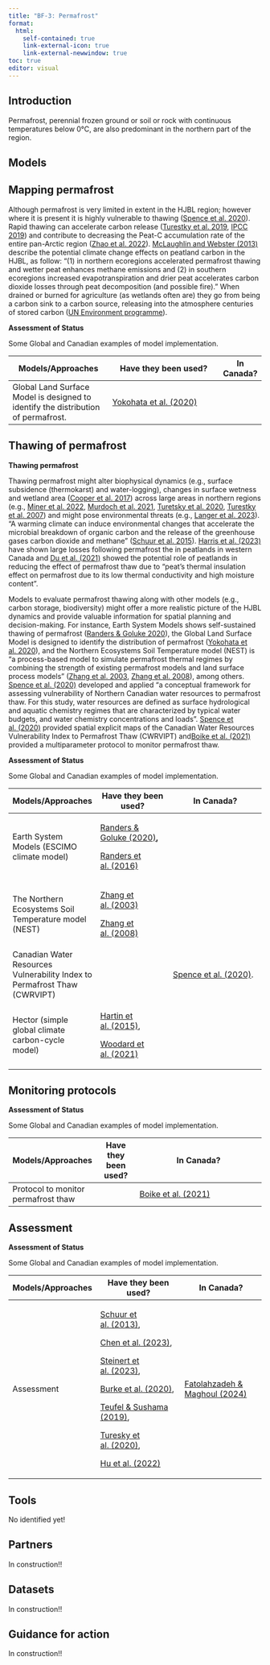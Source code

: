 ```yaml
---
title: "BF-3: Permafrost"
format:
  html:
    self-contained: true
    link-external-icon: true
    link-external-newwindow: true
toc: true
editor: visual
---
```


::: panel-tabset
## Introduction

Permafrost, perennial frozen ground or soil or rock with continuous temperatures below 0°C, are also predominant in the northern part of the region.

## Models

::: {.callout-note collapse="true"}
## Mapping permafrost

Although permafrost is very limited in extent in the HJBL region; however where it is present it is highly vulnerable to thawing ([Spence et al. 2020](https://cdnsciencepub.com/doi/10.1139/AS-2019-0028?__hstc=74603853.87746104bbb02821408c0934c5b38b19.1699372580314.1701878220843.1701967605883.15&__hssc=74603853.1.1701967605883&__hsfp=4253508547#.XscgLWhKj4Y)). Rapid thawing can accelerate carbon release ([Turestky et al. 2019](https://par.nsf.gov/servlets/purl/10133777), [IPCC 2019](https://www.ipcc.ch/srocc/)) and contribute to decreasing the Peat-C accumulation rate of the entire pan-Arctic region ([Zhao et al. 2022](https://agupubs.onlinelibrary.wiley.com/doi/full/10.1029/2022JG007009)). [McLaughlin and Webster (2013)](https://cfs.nrcan.gc.ca/pubwarehouse/pdfs/34839.pdf) describe the potential climate change effects on peatland carbon in the HJBL, as follow: "(1) in northern ecoregions accelerated permafrost thawing and wetter peat enhances methane emissions and (2) in southern ecoregions increased evapotranspiration and drier peat accelerates carbon dioxide losses through peat decomposition (and possible fire)." When drained or burned for agriculture (as wetlands often are) they go from being a carbon sink to a carbon source, releasing into the atmosphere centuries of stored carbon ([UN Environment programme](https://www.unep.org/news-and-stories/story/peatlands-store-twice-much-carbon-all-worlds-forests)).

**Assessment of Status**

Some Global and Canadian examples of model implementation.

| Models/Approaches                                                                 | Have they been used?                                                                                      | In Canada? |
|-----------------------------------------------------------------------------------|-----------------------------------------------------------------------------------------------------------|------------|
| Global Land Surface Model is designed to identify the distribution of permafrost. | [Yokohata et al. (2020)](https://progearthplanetsci.springeropen.com/articles/10.1186/s40645-020-00380-w) |            |
:::

::: {.callout-note collapse="true"}
## Thawing of permafrost

**Thawing permafrost**

Thawing permafrost might alter biophysical dynamics (e.g., surface subsidence (thermokarst) and water-logging), changes in surface wetness and wetland area ([Cooper et al. 2017](https://www.nature.com/articles/nclimate3328)) across large areas in northern regions (e.g., [Miner et al. 2022](https://www.nature.com/articles/s43017-021-00230-3), [Murdoch et al. 2021](https://onlinelibrary.wiley.com/doi/abs/10.1111/fwb.13834), [Turetsky et al. 2020](https://www.nature.com/articles/s41561-019-0526-0), [Turestky et al. 2007](https://onlinelibrary.wiley.com/doi/abs/10.1111/j.1365-2486.2007.01381.x)) and might pose environmental threats (e.g., [Langer et al. 2023](https://www.nature.com/articles/s41467-023-37276-4)). "A warming climate can induce environmental changes that accelerate the microbial breakdown of organic carbon and the release of the greenhouse gases carbon dioxide and methane" ([Schuur et al. 2015](https://www.nature.com/articles/nature14338)). [Harris et al. (2023)](https://onlinelibrary.wiley.com/doi/full/10.1111/gcb.16894) have shown large losses following permafrost the in peatlands in western Canada and [Du et al. (2021)](https://www.sciencedirect.com/science/article/abs/pii/S0341816221006305) showed the potential role of peatlands in reducing the effect of permafrost thaw due to "peat's thermal insulation effect on permafrost due to its low thermal conductivity and high moisture content". 

Models to evaluate permafrost thawing along with other models (e.g., carbon storage, biodiversity) might offer a more realistic picture of the HJBL dynamics and provide valuable information for spatial planning and decision-making. For instance, Earth System Models shows self-sustained thawing of permafrost ([Randers & Goluke 2020](https://www.nature.com/articles/s41598-020-75481-z)), the Global Land Surface Model is designed to identify the distribution of permafrost ([Yokohata et al. 2020](https://progearthplanetsci.springeropen.com/articles/10.1186/s40645-020-00380-w)), and the Northern Ecosystems Soil Temperature model (NEST) is "a process-based model to simulate permafrost thermal regimes by combining the strength of existing permafrost models and land surface process models" ([Zhang et al. 2003](https://www.researchgate.net/publication/228533588_A_process-based_model_for_quantifying_the_impact_of_climate_change_on_permafrost_thermal_regimes), [Zhang et al. 2008](https://www.sciencedirect.com/science/article/abs/pii/S0921818107001087)), among others. [Spence et al. (2020)](https://cdnsciencepub.com/doi/10.1139/AS-2019-0028?__hstc=74603853.87746104bbb02821408c0934c5b38b19.1699372580314.1701878220843.1701967605883.15&__hssc=74603853.1.1701967605883&__hsfp=4253508547#.XscgLWhKj4Y) developed and applied "a conceptual framework for assessing vulnerability of Northern Canadian water resources to permafrost thaw. For this study, water resources are defined as surface hydrological and aquatic chemistry regimes that are characterized by typical water budgets, and water chemistry concentrations and loads". [Spence et al. (2020)](https://cdnsciencepub.com/doi/10.1139/AS-2019-0028?__hstc=74603853.87746104bbb02821408c0934c5b38b19.1699372580314.1701878220843.1701967605883.15&__hssc=74603853.1.1701967605883&__hsfp=4253508547#.XscgLWhKj4Y) provided spatial explicit maps of the Canadian Water Resources Vulnerability Index to Permafrost Thaw (CWRVIPT) and[Boike et al. (2021)](https://cdnsciencepub.com/doi/10.1139/AS-2021-0007) provided a multiparameter protocol to monitor permafrost thaw.

**Assessment of Status**

Some Global and Canadian examples of model implementation.

+---------------------------------------------------------------------------+----------------------------------------------------------------------------------------------------------------------------------------------------------------------------+------------------------------------------------------------------------------------------------------------------------------------------------------------------------------------------------------------------------------------------+
| Models/Approaches                                                         | Have they been used?                                                                                                                                                       | In Canada?                                                                                                                                                                                                                               |
+===========================================================================+============================================================================================================================================================================+==========================================================================================================================================================================================================================================+
| Earth System Models (ESCIMO climate model)                                | [Randers & Goluke (2020)](https://www.nature.com/articles/s41598-020-75481-z)**,**                                                                                         |                                                                                                                                                                                                                                          |
|                                                                           |                                                                                                                                                                            |                                                                                                                                                                                                                                          |
|                                                                           | [Randers et al. (2016)](https://esd.copernicus.org/articles/7/831/2016/)                                                                                                   |                                                                                                                                                                                                                                          |
+---------------------------------------------------------------------------+----------------------------------------------------------------------------------------------------------------------------------------------------------------------------+------------------------------------------------------------------------------------------------------------------------------------------------------------------------------------------------------------------------------------------+
| The Northern Ecosystems Soil Temperature model (NEST)                     | [Zhang et al. (2003)](https://www.researchgate.net/publication/228533588_A_process-based_model_for_quantifying_the_impact_of_climate_change_on_permafrost_thermal_regimes) |                                                                                                                                                                                                                                          |
|                                                                           |                                                                                                                                                                            |                                                                                                                                                                                                                                          |
|                                                                           | [Zhang et al. (2008)](https://www.sciencedirect.com/science/article/abs/pii/S0921818107001087)                                                                             |                                                                                                                                                                                                                                          |
+---------------------------------------------------------------------------+----------------------------------------------------------------------------------------------------------------------------------------------------------------------------+------------------------------------------------------------------------------------------------------------------------------------------------------------------------------------------------------------------------------------------+
| Canadian Water Resources Vulnerability Index to Permafrost Thaw (CWRVIPT) |                                                                                                                                                                            | [Spence et al. (2020)](https://cdnsciencepub.com/doi/10.1139/AS-2019-0028?__hstc=74603853.87746104bbb02821408c0934c5b38b19.1699372580314.1701878220843.1701967605883.15&__hssc=74603853.1.1701967605883&__hsfp=4253508547#.XscgLWhKj4Y). |
+---------------------------------------------------------------------------+----------------------------------------------------------------------------------------------------------------------------------------------------------------------------+------------------------------------------------------------------------------------------------------------------------------------------------------------------------------------------------------------------------------------------+
| Hector (simple global climate carbon-cycle model)                         | [Hartin et al. (2015)](https://gmd.copernicus.org/articles/8/939/2015/),                                                                                                   |                                                                                                                                                                                                                                          |
|                                                                           |                                                                                                                                                                            |                                                                                                                                                                                                                                          |
|                                                                           | [Woodard et al. (2021)](https://gmd.copernicus.org/articles/14/4751/2021/)                                                                                                 |                                                                                                                                                                                                                                          |
+---------------------------------------------------------------------------+----------------------------------------------------------------------------------------------------------------------------------------------------------------------------+------------------------------------------------------------------------------------------------------------------------------------------------------------------------------------------------------------------------------------------+
:::

::: {.callout-note collapse="true"}
## Monitoring protocols

**Assessment of Status**

Some Global and Canadian examples of model implementation.

| Models/Approaches                   | Have they been used? | In Canada?                                                                |
|-------------------------------------|----------------------|---------------------------------------------------------------------------|
| Protocol to monitor permafrost thaw |                      | [Boike et al. (2021)](https://cdnsciencepub.com/doi/10.1139/AS-2021-0007) |
:::

::: {.callout-note collapse="true"}
## Assessment

**Assessment of Status**

Some Global and Canadian examples of model implementation.

+-------------------+----------------------------------------------------------------------------------------------------+-------------------------------------------------------------------------------------+
| Models/Approaches | Have they been used?                                                                               | In Canada?                                                                          |
+===================+====================================================================================================+=====================================================================================+
| Assessment        | [Schuur et al. (2013)](https://link.springer.com/article/10.1007/s10584-013-0730-7),               | [Fatolahzadeh & Maghoul (2024)](https://www.nature.com/articles/s43247-024-01317-7) |
|                   |                                                                                                    |                                                                                     |
|                   | [Chen et al. (2023)](https://esd.copernicus.org/articles/14/55/2023/),                             |                                                                                     |
|                   |                                                                                                    |                                                                                     |
|                   | [Steinert et al. (2023)](https://iopscience.iop.org/article/10.1088/1748-9326/ad10d7),             |                                                                                     |
|                   |                                                                                                    |                                                                                     |
|                   | [Burke et al. (2020)](https://tc.copernicus.org/articles/14/3155/2020/tc-14-3155-2020.html),       |                                                                                     |
|                   |                                                                                                    |                                                                                     |
|                   | [Teufel & Sushama (2019)](https://www.nature.com/articles/s41558-019-0614-6?fromPaywallRec=false), |                                                                                     |
|                   |                                                                                                    |                                                                                     |
|                   | [Turesky et al. (2020)](https://www.nature.com/articles/s41561-019-0526-0?fromPaywallRec=false),   |                                                                                     |
|                   |                                                                                                    |                                                                                     |
|                   | [Hu et al. (2022)](https://agupubs.onlinelibrary.wiley.com/doi/full/10.1029/2022EF002835)          |                                                                                     |
+-------------------+----------------------------------------------------------------------------------------------------+-------------------------------------------------------------------------------------+
:::

## Tools

No identified yet!

## Partners

In construction!!

## Datasets

In construction!!

## Guidance for action

In construction!!
:::
